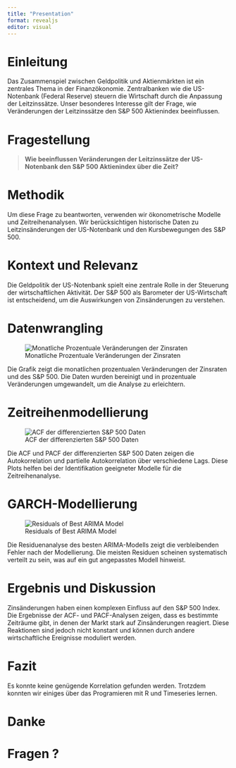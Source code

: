 ```yaml
---
title: "Presentation"
format: revealjs
editor: visual
---
```


# Einleitung

Das Zusammenspiel zwischen Geldpolitik und Aktienmärkten ist ein zentrales Thema in der Finanzökonomie. Zentralbanken wie die US-Notenbank (Federal Reserve) steuern die Wirtschaft durch die Anpassung der Leitzinssätze. Unser besonderes Interesse gilt der Frage, wie Veränderungen der Leitzinssätze den S&P 500 Aktienindex beeinflussen.


# Fragestellung

> **Wie beeinflussen Veränderungen der Leitzinssätze der US-Notenbank den S&P 500 Aktienindex über die Zeit?**


# Methodik

Um diese Frage zu beantworten, verwenden wir ökonometrische Modelle und Zeitreihenanalysen. Wir berücksichtigen historische Daten zu Leitzinsänderungen der US-Notenbank und den Kursbewegungen des S&P 500.


# Kontext und Relevanz 

Die Geldpolitik der US-Notenbank spielt eine zentrale Rolle in der Steuerung der wirtschaftlichen Aktivität. Der S&P 500 als Barometer der US-Wirtschaft ist entscheidend, um die Auswirkungen von Zinsänderungen zu verstehen.


# Datenwrangling

![Monatliche Prozentuale Veränderungen der Zinsraten](zinsraten.png)

Die Grafik zeigt die monatlichen prozentualen Veränderungen der Zinsraten und des S&P 500. Die Daten wurden bereinigt und in prozentuale Veränderungen umgewandelt, um die Analyse zu erleichtern.

# Zeitreihenmodellierung

![ACF der differenzierten S&P 500 Daten](acf_snp500.png)

Die ACF und PACF der differenzierten S&P 500 Daten zeigen die Autokorrelation und partielle Autokorrelation über verschiedene Lags. Diese Plots helfen bei der Identifikation geeigneter Modelle für die Zeitreihenanalyse.



# GARCH-Modellierung

![Residuals of Best ARIMA Model](residuals_best_arima.png)

Die Residuenanalyse des besten ARIMA-Modells zeigt die verbleibenden Fehler nach der Modellierung. Die meisten Residuen scheinen systematisch verteilt zu sein, was auf ein gut angepasstes Modell hinweist.


# Ergebnis und Diskussion

Zinsänderungen haben einen komplexen Einfluss auf den S&P 500 Index. Die Ergebnisse der ACF- und PACF-Analysen zeigen, dass es bestimmte Zeiträume gibt, in denen der Markt stark auf Zinsänderungen reagiert. Diese Reaktionen sind jedoch nicht konstant und können durch andere wirtschaftliche Ereignisse moduliert werden.


# Fazit

Es konnte keine genügende Korrelation gefunden werden.
Trotzdem konnten wir einiges über das Programieren mit R und Timeseries lernen.

# Danke

# Fragen ?


